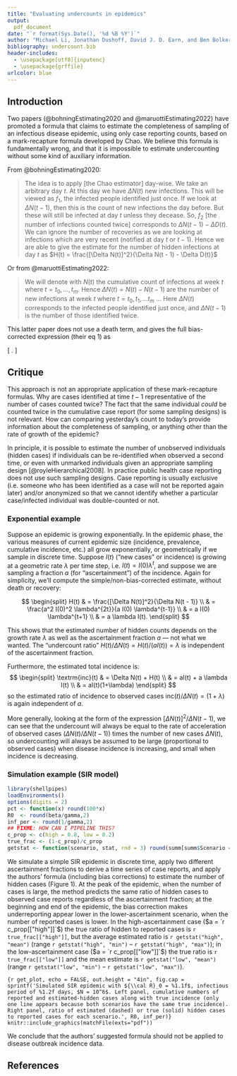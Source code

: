 ```yaml
---
title: "Evaluating undercounts in epidemics"
output:
  pdf_document
date: "`r format(Sys.Date(), '%d %B %Y')`"
author: "Michael Li, Jonathan Dushoff, David J. D. Earn, and Ben Bolker"
bibliography: undercount.bib
header-includes:
  - \usepackage[utf8]{inputenc}
  - \usepackage{grffile}
urlcolor: blue
---
```


## Introduction

Two papers (@bohningEstimating2020 and @maruottiEstimating2022) have promoted a formula that claims  to estimate the completeness of sampling of an infectious disease epidemic, using only case reporting counts, based on a mark-recapture formula developed by Chao. We believe this formula is fundamentally wrong, and that it is impossible to estimate undercounting without some kind of auxiliary information.

From @bohningEstimating2020:

> The idea is to apply [the Chao estimator] day-wise. We take an arbitrary day $t$. At this day we have $\Delta N(t)$ new infections. This will be viewed as $f_1$, the infected people identified just once. If we look at $\Delta N(t - 1)$, then this is the count of new infections the day before. But these will still be infected at day $t$ unless they decease. So, $f_2$ [the number of infections counted twice] corresponds to $\Delta N(t - 1) - \Delta D(t)$. We can ignore the number of recoveries as we are looking at infections which are very recent (notified at day $t$ or $t - 1$). Hence we are able to give the estimate for the number of hidden infections at day $t$ as $H(t) = \frac{[\Delta N(t)]^2}{\Delta N(t - 1) - \Delta D(t)}$ \ldots

Or from @maruottiEstimating2022:

> We will denote with $N(t)$ the cumulative count of infections at week $t$ where $t = t_0, \dots, t_m$. Hence $\Delta N (t) = N(t) -N(t-1)$ are the number of  new  infections at week $t$ where $t = t_0, t_1,  \dots t_m$ ... Here $\Delta N(t)$ corresponds to the infected people identified just once, and $\Delta N(t-1)$  is the  number  of  those  identified  twice. 

This latter paper does not use a death term, and gives the full bias-corrected expression (their eq 1) as

\[
\frac{\Delta N(t) (\Delta N(t) - 1)}{1 + \Delta N(t-1)}.
\]

## Critique

This approach is not an appropriate application of these mark-recapture formulas. Why are cases identified at time $t-1$ representative of the number of cases counted twice? The fact that the same individual *could* be counted twice in the cumulative case report (for some sampling designs) is not relevant. How can comparing yesterday's count to today's provide information about the completeness of sampling, or anything other than the rate of growth of the epidemic? 

In principle, it is possible to estimate the number of unobserved individuals (hidden cases) if individuals can be re-identified when observed a second time, or even with unmarked individuals given an appropriate sampling design [@royleHierarchical2008]. 
<!--- However, public health case reporting is typically unrelated to mark-recapture (although it can be used to estimate completeness of contact tracing: @lerdsuwansriSensitivity2022, @polonskyNovel2022).  -->
In practice public health case reporting does not use such sampling designs. Case reporting is usually exclusive (i.e. someone who has been identified as a case will not be reported again later) and/or anonymized so that we cannot identify whether a particular case/infected individual was double-counted or not.

### Exponential example

Suppose an epidemic is growing exponentially. In the epidemic phase, the various measures of current epidemic size (incidence, prevalence, cumulative incidence, etc.) all grow exponentially, or geometrically if we sample in discrete time. Suppose $I(t)$ ("new cases" or incidence) is growing at a geometric rate $\lambda$ per time step, i.e. $I(t) = I(0) \lambda^t$, and suppose we are sampling a fraction $a$ (for "ascertainment") of the incidence. Again for simplicity, we'll compute the simple/non-bias-corrected estimate, without death or recovery:

$$
\begin{split}
H(t) & = \frac{[\Delta N(t)]^2}{\Delta N(t - 1)} \\
& = \frac{a^2 I(0)^2 \lambda^{2t}}{a I(0) \lambda^{t-1}} \\
& = a I(0) \lambda^{t+1} \\
& = a \lambda I(t).
\end{split}
$$

This shows that the estimated number of hidden counts depends on the growth rate $\lambda$ as well as the ascertainment fraction $a$ --- not what we wanted. The "undercount ratio" $H(t)/\Delta N(t) = H(t)/(a I(t)) = \lambda$ is independent of the ascertainment fraction.

Furthermore, the estimated total incidence is:
$$
\begin{split}
\textrm{inc}(t) & = \Delta N(t) + H(t) \\
& = aI(t) + a \lambda I(t) \\
& = aI(t)(1+\lambda) 
\end{split}
$$
so the estimated ratio of incidence to observed cases $\textrm{inc}(t)/\Delta N(t) = (1+ \lambda)$ is again independent of $a$. 

More generally, looking at the form of the expression $[\Delta N(t)]^2/\Delta N(t - 1)$, we can see that the undercount will always be equal to the rate of acceleration of observed cases ($\Delta N(t)/\Delta N(t-1)$) times the number of new cases $\Delta N(t)$, so undercounting will always be assumed to be large (proportional to observed cases) when disease incidence is increasing, and small when incidence is decreasing.

### Simulation example (SIR model)

```r
library(shellpipes)
loadEnvironments()
options(digits = 2)
pct <- function(x) round(100*x)
R0  <- round(beta/gamma,2)
inf_per <- round(1/gamma,2)
## FIXME: HOW CAN I PIPELINE THIS?
c_prop <- c(high = 0.8, low = 0.2)
true_frac <- (1-c_prop)/c_prop
getstat <- function(scenario, stat, rnd = 3) round(summ[summ$Scenario == scenario, stat], rnd)
```

We simulate a simple SIR epidemic in discrete time, apply two different ascertainment fractions to derive a time series of case reports, and apply the authors' formula (including bias corrections) to estimate the number of hidden cases (Figure 1).
At the peak of the epidemic, when the number of cases is large, the method predicts the same ratio of hidden cases to observed case reports regardless of the ascertainment fraction; at the beginning and end of the epidemic, the bias correction makes underreporting appear lower in the lower-ascertainment scenario, when the number of reported cases is lower. In the high-ascertainment case ($a = `r c_prop[["high"]]`$) the true ratio of hidden to reported cases is `r true_frac[["high"]]`, but the average estimated ratio is `r getstat("high", "mean")` (range `r getstat("high", "min")` -- `r getstat("high", "max")`); in the low-ascertainment case ($a = `r c_prop[["low"]]`$) the true ratio is `r true_frac[["low"]]` and the mean estimate is `r getstat("low", "mean")` (range `r getstat("low", "min")` -- `r getstat("low", "max")`).

<!-- note N is hard-coded, too hard to format nicely/automatically -->
```{r get_plot, echo = FALSE, out.height = "4in", fig.cap = sprintf('Simulated SIR epidemic with ${\\cal R}_0 = %1.1f$, infectious period of %1.2f days, $N = 10^6$. Left panel, cumulative numbers of reported and estimated-hidden cases along with true incidence (only one line appears because both scenarios have the same true incidence). Right panel, ratio of estimated (dashed) or true (solid) hidden cases to reported cases for each scenario.', R0, inf_per)}
knitr::include_graphics(matchFile(exts="pdf"))
```


We conclude that the authors' suggested formula should not be applied to disease outbreak incidence data.

\newpage

## References

